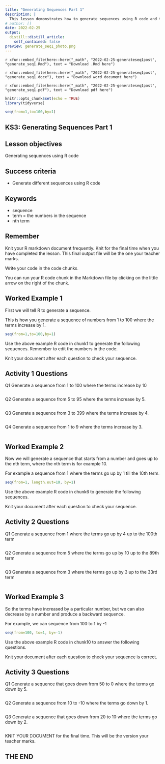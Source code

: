 ```yaml
---
title: "Generating Sequences Part 1"
description: |
  This lesson demonstrates how to generate sequences using R code and then provides activities for further practise.
# author: []
date: 2022-02-25
output:
  distill::distill_article:
    self_contained: false
preview: generate_seq1_photo.png
---
```


`r xfun::embed_file(here::here("_math", "2022-02-25-generateseq1post", "generate_seq1.Rmd"), text = "Download .Rmd here")`

`r xfun::embed_file(here::here("_math", "2022-02-25-generateseq1post", "generate_seq1.docx"), text = "Download word document here")`

`r xfun::embed_file(here::here("_math", "2022-02-25-generateseq1post", "generate_seq1.pdf"), text = "Download pdf here")`

```r
knitr::opts_chunk$set(echo = TRUE)
library(tidyverse)

seq(from=1,to=100,by=1)
```

## KS3: Generating Sequences Part 1

## Lesson objectives
Generating sequences using R code

## Success criteria
* Generate different sequences using R code

## Keywords
* sequence
* term = the numbers in the sequence
* nth term


## Remember
Knit your R markdown document frequently.  Knit for the final time when you have completed the lesson.  This final output file will be the one your teacher marks.

Write your code in the code chunks.

You can run your R code chunk in the Markdown file by clicking on the little arrow on the right of the chunk.


## Worked Example 1

First we will tell R to generate a sequence.

This is how you generate a sequence of numbers from 1 to 100 where the terms increase by 1.

```r
seq(from=1,to=100,by=1)
```

Use the above example R code in chunk1 to generate the following sequences.  Remember to edit the numbers in the code. 

Knit your document after each question to check your sequence.

## Activity 1 Questions
Q1 Generate a sequence from 1 to 100 where the terms increase by 10

```r

```

Q2 Generate a sequence from 5 to 95 where the terms increase by 5.

```r

```

Q3 Generate a sequence from 3 to 399 where the terms increase by 4.

```r

```

Q4 Generate a sequence from 1 to 9 where the terms increase by 3.

```r

```


## Worked Example 2
Now we will generate a sequence that starts from a number and goes up to the nth term, where the nth term is for example 10.

For example a sequence from 1 where the terms go up by 1 till the 10th term.

```r
seq(from=1, length.out=10, by=1)
```

Use the above example R code in chunk6 to generate the following sequences.  

Knit your document after each question to check your sequence.

## Activity 2 Questions
Q1 Generate a sequence from 1 where the terms go up by 4 up to the 100th term

```r

```

Q2 Generate a sequence from 5 where the terms go up by 10 up to the 89th term

```r

```

Q3 Generate a sequence from 3 where the terms go up by 3 up to the 33rd term

```r

```


## Worked Example 3
So the terms have increased by a particular number, but we can also decrease by a number and produce a backward sequence.

For example, we can sequence from 100 to 1 by -1

```r
seq(from=100, to=1, by=-1)
```


Use the above example R code in chunk10 to answer the following questions.

Knit your document after each question to check your sequence is correct.

## Activity 3 Questions

Q1 Generate a sequence that goes down from 50 to 0 where the terms go down by 5.

```r

```

Q2 Generate a sequence from 10 to -10 where the terms go down by 1.

```r

```

Q3 Generate a sequence that goes down from 20 to 10 where the terms go down by 2.

```r

```


KNIT YOUR DOCUMENT for the final time.  This will be the version your teacher marks.

## THE END

